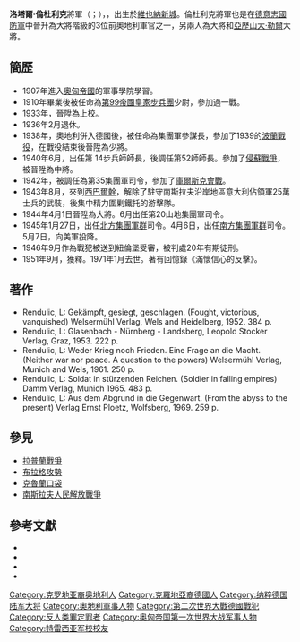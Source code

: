 {{Infobox Military Person
| name = 洛塔爾·倫杜利克<br>Dr. Lothar Rendulic
| image = [[File:Bundesarchiv_Bild_146-1995-027-32A,_Lothar_Rendulic.jpg|250px]]
| caption = 洛塔爾·倫杜利克將軍
| birth_date = {{birth date|1887|11|23|df=y}}
| birth_place = [[奧匈帝國|奧匈帝國]][[維也納新城|維也納新城]]
| death_date = {{death date and age|1971|1|18|1887|11|23|df=y}}
| death_place = [[奧地利|奧地利]][[埃弗丁|埃弗丁]]
| nickname = 
| allegiance = [[奥匈帝国|奥匈帝国]]<br>[[奥地利|奥地利]]<br>[[納粹德國|納粹德國]]<br>[[克羅埃西亞獨立國|克羅埃西亞獨立國]]
| branch = [[奧地利聯邦軍|奧地利聯邦軍]]<br>[[德意志國防軍|德意志國防軍]]
| serviceyears = 奧地利（1910年—1938年）<br>納粹德國（1938年—1945年）
| rank = [[上校|上校]]（奧地利）<br>[[大將|大將]]（納粹德國）
| commands = [[German_14th_Infantry_Division|14. Infanterie-Division]], [[52nd_Infantry_Division_(Germany)|52. Infanterie-Division]], [[German_XXXV_Corps|''XXXV Armeekorps'']], [[Second_Panzer_Army_(Germany)|''2. Panzer-Armee'']], [[Twentieth_Mountain_Army_(Germany)|''20. Gebirgs-Armee'']], [[Army_Group_Courland|''Heeresgruppe Kurland'']], [[Army_Group_South|''Heeresgruppe Süd'']], [[Army_Group_North|''Heeresgruppe Nord'']], [[Army_Group_Ostmark|''Heeresgruppe Ostmark'']] 
| unit = 
| battles = [[第二次世界大戰|第二次世界大戰]]
| awards = [[鐵十字勳章|橡葉帶劍騎士鐵十字勳章]]
| laterwork = 
}}
{{Expand|time=2010-05-31}}

'''洛塔爾·倫杜利克'''將軍（{{lang-de|Lothar Rendulic}}；{{lang-hr|Lothar Rendulić}}），{{bd|1887年|11月23日|1971年|1月18日}}，出生於[[維也納新城|維也納新城]]。倫杜利克將軍也是在[[德意志國防軍|德意志國防軍]]中晉升為大將階級的3位前奧地利軍官之一，另兩人為{{Tsl|en|Erhard Raus|艾爾哈德·勞斯}}大將和[[亞歷山大·勒爾|亞歷山大·勒爾]]大將。

== 簡歷 ==
* 1907年進入[[奥匈帝国|奧匈帝國]]的軍事學院學習。
* 1910年畢業後被任命為[[第99帝國皇家步兵團|第99帝國皇家步兵團]]少尉，參加過一戰。
* 1933年，晉陞為上校。
* 1936年2月退休。
* 1938年，奧地利併入德國後，被任命為集團軍參謀長，參加了1939的[[波蘭戰役|波蘭戰役]]，在戰役結束後晉陞為少將。
* 1940年6月，出任第 14步兵師師長，後調任第52師師長。參加了[[侵蘇戰爭|侵蘇戰爭]]，被晉陞為中將。
* 1942年，被調任為第35集團軍司令，參加了[[库尔斯克会战|庫爾斯克會戰]]。
* 1943年8月，來到[[西巴爾幹|西巴爾幹]]，解除了駐守南斯拉夫沿岸地區意大利佔領軍25萬士兵的武裝，後集中精力圍剿鐵托的游擊隊。
* 1944年4月1日晉陞為大將。6月出任第20山地集團軍司令。
* 1945年1月27日，出任[[北方集團軍|北方集團軍群]]司令。4月6日，出任[[南方集團軍|南方集團軍群]]司令。5月7日，向美軍投降。
* 1946年9月作為戰犯被送到紐倫堡受審，被判處20年有期徒刑。
* 1951年9月，獲釋。1971年1月去世。著有回憶錄《滿懷信心的反擊》。

== 著作 ==
*Rendulic, L: Gekämpft, gesiegt, geschlagen. (Fought, victorious, vanquished) Welsermühl Verlag, Wels and Heidelberg, 1952. 384 p.
*Rendulic, L: Glasenbach - Nürnberg - Landsberg, Leopold Stocker Verlag, Graz, 1953. 222 p.
*Rendulic, L: Weder Krieg noch Frieden. Eine Frage an die Macht. (Neither war nor peace. A question to the powers) Welsermühl Verlag, Munich and Wels, 1961. 250 p.
*Rendulic, L: Soldat in stürzenden Reichen. (Soldier in falling empires) Damm Verlag, Munich 1965. 483 p.
*Rendulic, L: Aus dem Abgrund in die Gegenwart. (From the abyss to the present) Verlag Ernst Ploetz, Wolfsberg, 1969. 259 p.

== 參見 ==
* [[拉普兰战争|拉普蘭戰爭]]
* [[布拉格攻勢|布拉格攻勢]]
* [[库尔兰包围战|克魯蘭口袋]]
* [[南斯拉夫抵抗運動|南斯拉夫人民解放戰爭]]

==參考文獻==
{{Refbegin|2}}
* {{Cite book
  |last1=Patzwall
  |first1=Klaus D.
  |last2=Scherzer
  |first2=Veit
  |year=2001
  |title=Das Deutsche Kreuz 1941 – 1945 Geschichte und Inhaber Band II
  |trans-title=The German Cross 1941 – 1945 History and Recipients Volume 2
  |language=de
  |location=Norderstedt, Germany
  |publisher=Verlag Klaus D. Patzwall
  |isbn=978-3-931533-45-8
}}
* {{Cite book
  |last=Patzwall
  |first=Klaus D.
  |year=2004
  |title=Das Goldene Parteiabzeichen und seine Verleihungen ehrenhalber 1934–1944—Studien der Geschichte der Auszeichnungen. Band 4
  |trans-title=The Golden Party Badge and its Honorary Presentations 1934–1944—Studies of the History of the Awards Volume 4
  |language=de
  |location=Norderstedt, Germany
  |publisher=Verlag Klaus D. Patzwall
  |isbn=978-3-931533-50-2
}}
* {{Cite book
  |last=Scherzer
  |first=Veit
  |year=2007
  |title=Die Ritterkreuzträger 1939–1945 Die Inhaber des Ritterkreuzes des Eisernen Kreuzes 1939 von Heer, Luftwaffe, Kriegsmarine, Waffen-SS, Volkssturm sowie mit Deutschland verbündeter Streitkräfte nach den Unterlagen des Bundesarchives
  |trans-title=The Knight's Cross Bearers 1939–1945 The Holders of the Knight's Cross of the Iron Cross 1939 by Army, Air Force, Navy, Waffen-SS, Volkssturm and Allied Forces with Germany According to the Documents of the Federal Archives
  |language=de
  |location=Jena, Germany
  |publisher=Scherzers Militaer-Verlag
  |isbn=978-3-938845-17-2
}}
* {{Cite book
  |last=Thomas
  |first=Franz
  |year=1998
  |title=Die Eichenlaubträger 1939–1945 Band 2: L–Z
  |trans-title=The Oak Leaves Bearers 1939–1945 Volume 2: L–Z
  |language=de
  |location=Osnabrück, Germany
  |publisher=Biblio-Verlag
  |isbn=978-3-7648-2300-9
}}
{{Refend}}

{{納粹德國大將}}

{{Authority control}}
{{DEFAULTSORT:Rendulic, Lothar}}

[[Category:克罗地亚裔奥地利人|Category:克罗地亚裔奥地利人]]
[[Category:克羅地亞裔德國人|Category:克羅地亞裔德國人]]
[[Category:纳粹德国陆军大将|Category:纳粹德国陆军大将]]
[[Category:奧地利軍事人物|Category:奧地利軍事人物]]
[[Category:第二次世界大戰德國戰犯|Category:第二次世界大戰德國戰犯]]
[[Category:反人类罪定罪者|Category:反人类罪定罪者]]
[[Category:奥匈帝国第一次世界大战军事人物|Category:奥匈帝国第一次世界大战军事人物]]
[[Category:特雷西亚军校校友|Category:特雷西亚军校校友]]